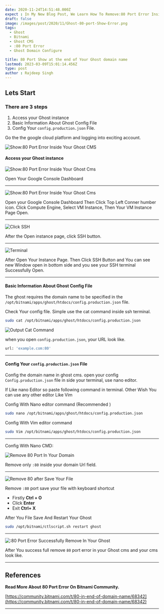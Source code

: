 ```yaml
---
date: 2020-11-24T14:51:48.000Z
expect : In My New Blog Post, We Learn How To Remove:80 Port Error Inside Your Ghost Blog
draft: false
image: /images/post/2020/11/Ghost-80-port-Show-Error.png
tags:
  - Ghost
  - Bitnami
  - Ghost CMS
  - :80 Port Error
  - Ghost Domain Configure

title: 80 Port Show at the end of Your Ghost domain name
lastmod: 2023-03-09T15:01:14.456Z
type: post
author : Rajdeep Singh
---
```



## Lets Start

### There are 3 steps

1. Access your Ghost instance
2. Basic Information About Ghost Config File
3. Config Your `config.production.json` File.

Go the the google cloud platform and logging into exciting account.

![Show:80 Port Error Inside Your Ghost CMS](/images/post/2020/11/80-port-Ghost-Error-In-Ghost-CMS-1.png "Show:80 Port Error Inside Your Ghost CMS")

#### Access your Ghost instance

![Show:80 Port Error Inside Your Ghost Cms](/images/post/2020/11/Google-Console-4.png "GCP Dashboard")

Open Your Google Console Dashboard

---

![Show:80 Port Error Inside Your Ghost Cms](/images/post/2020/11/GCP-Dmain-4.png "VM INSTANCES")

Open your Google Console Dashboard Then Click Top Left Conner humber icon. Click Compute Engine, Select VM Instance, Then Your VM Instance Page Open.

---

![Click SSH](/images/post/2020/11/Ghost-SSH--4.png "Click SSH")

After the Open instance page, click SSH button.

---

![Terminal](/images/post/2020/11/open-new-SSH-4.png "Terminal")

After Open Your Instance Page. Then Click SSH Button and You can see new Window open in bottom side and you see your SSH terminal Successfully Open.

---

#### Basic Information About Ghost Config File

The ghost requires the domain name to be specified in the `/opt/bitnami/apps/ghost/htdocs/config.production.json` file.

Check Your config file. Simple use the cat command inside ssh terminal.

```bash
sudo cat /opt/bitnami/apps/ghost/htdocs/config.production.json
```

![Output Cat Command](/images/post/2020/11/Domain-url-80-port.png "Output Cat Command")

when you open `config.production.json`, your URL look like.

```bash
url: 'example.com:80'
```

---

#### Config Your `config.production.json` File

Config the domain name in ghost cms. open your config `Config.production.json` file in side your terminal, use nano editor.

If Like nano Editor so paste following command in terminal. Other Wish You can use any other editor Like Vim

<Alert color="red">
Config With Nano editor command (Recommended )
</Alert>

```bash
sudo nano /opt/bitnami/apps/ghost/htdocs/config.production.json
```
<Alert>
Config With Vim editor command 
</Alert>

```bash
sudo Vim /opt/bitnami/apps/ghost/htdocs/config.production.json
```

---
<Alert color="green">
Config With Nano CMD: 
</Alert>

<Space h={30} />


![Remove 80 Port In Your Domain](/images/post/2020/11/Remove-80-Port-.png "Remove 80 Port In Your Domain")

Remove only `:80` inside your domain Url field.

---

![Remove 80 after Save Your File](/images/post/2020/11/Save-80-Port-File.png "Remove 80 after Save Your File")

Remove `:80` port save your file with keyboard shortcut

- Firstly **Ctrl + O**
- Click **Enter**
- Exit **Ctrl+ X**

After You File Save And Restart Your Ghost

```bash
sudo /opt/bitnami/ctlscript.sh restart ghost
```

---

![:80 Port Error Successfully Remove In Your Ghost](/images/post/2020/11/Sucess-Full-Remove-Ghost-Port-80-Error-1.png ":80 Port Error Successfully Remove In Your Ghost")

After You success full remove `80` port error in your Ghost cms and your cms look like.

---

## References

**Read More About 80 Port Error On Bitnami Community.**

[https://community.bitnami.com/t/80-in-end-of-domain-name/68342](https://community.bitnami.com/t/80-in-end-of-domain-name/68342)

---

